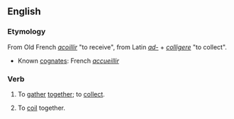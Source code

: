 ==English==
===Etymology===
From Old French ''[[acoillir]]'' "to receive", from Latin ''[[ad-]]'' + ''[[colligere]]'' "to collect".
* Known [[cognate]]s: French ''[[accueillir]]''

===Verb===
{{en-verb}}
# {{transitive}} {{obsolete}} To [[gather]] [[together]]; to [[collect]].
# {{transitive}} {{nautical}} To [[coil]] together.